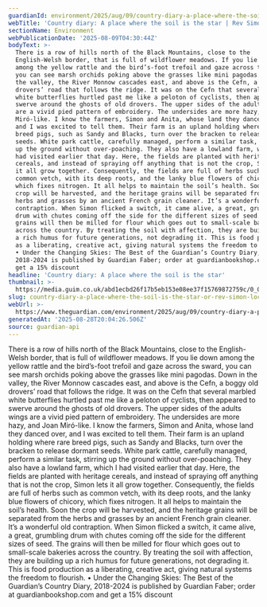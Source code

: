 ```yaml
---
guardianId: environment/2025/aug/09/country-diary-a-place-where-the-soil-is-the-star
webTitle: 'Country diary: A place where the soil is the star | Rev Simon Lockett'
sectionName: Environment
webPublicationDate: '2025-08-09T04:30:44Z'
bodyText: >-
  There is a row of hills north of the Black Mountains, close to the
  English-Welsh border, that is full of wildflower meadows. If you lie down
  among the yellow rattle and the bird’s-foot trefoil and gaze across the sward,
  you can see marsh orchids poking above the grasses like mini pagodas. Down in
  the valley, the River Monnow cascades east, and above is the Cefn, a boggy old
  drovers’ road that follows the ridge. It was on the Cefn that several marbled
  white butterflies hurtled past me like a peloton of cyclists, then appeared to
  swerve around the ghosts of old drovers. The upper sides of the adults wings
  are a vivid pied pattern of embroidery. The undersides are more hazy, and Joan
  Miró-like. I know the farmers, Simon and Anita, whose land they danced over,
  and I was excited to tell them. Their farm is an upland holding where rare
  breed pigs, such as Sandy and Blacks, turn over the bracken to release dormant
  seeds. White park cattle, carefully managed, perform a similar task, stirring
  up the ground without over-poaching. They also have a lowland farm, which I
  had visited earlier that day. Here, the fields are planted with heritage
  cereals, and instead of spraying off anything that is not the crop, Simon lets
  it all grow together. Consequently, the fields are full of herbs such as
  common vetch, with its deep roots, and the lanky blue flowers of chicory,
  which fixes nitrogen. It all helps to maintain the soil’s health. Soon the
  crop will be harvested, and the heritage grains will be separated from the
  herbs and grasses by an ancient French grain cleaner. It’s a wonderful old
  contraption. When Simon flicked a switch, it came alive, a great, grumbling
  drum with chutes coming off the side for the different sizes of seed. The
  grains will then be milled for flour which goes out to small-scale bakeries
  across the country. By treating the soil with affection, they are building up
  a rich humus for future generations, not degrading it. This is food production
  as a liberating, creative act, giving natural systems the freedom to flourish.
  • Under the Changing Skies: The Best of the Guardian’s Country Diary,
  2018-2024 is published by Guardian Faber; order at guardianbookshop.com and
  get a 15% discount
headline: 'Country diary: A place where the soil is the star'
thumbnail: >-
  https://media.guim.co.uk/abd1ecbd26f17b5eb153e08ee37f15769872759c/0_0_3024_2419/500.jpg
slug: country-diary-a-place-where-the-soil-is-the-star-or-rev-simon-lockett
webUrl: >-
  https://www.theguardian.com/environment/2025/aug/09/country-diary-a-place-where-the-soil-is-the-star
generatedAt: '2025-08-28T20:04:26.506Z'
source: guardian-api
---
```

There is a row of hills north of the Black Mountains, close to the English-Welsh border, that is full of wildflower meadows. If you lie down among the yellow rattle and the bird’s-foot trefoil and gaze across the sward, you can see marsh orchids poking above the grasses like mini pagodas. Down in the valley, the River Monnow cascades east, and above is the Cefn, a boggy old drovers’ road that follows the ridge. It was on the Cefn that several marbled white butterflies hurtled past me like a peloton of cyclists, then appeared to swerve around the ghosts of old drovers. The upper sides of the adults wings are a vivid pied pattern of embroidery. The undersides are more hazy, and Joan Miró-like. I know the farmers, Simon and Anita, whose land they danced over, and I was excited to tell them. Their farm is an upland holding where rare breed pigs, such as Sandy and Blacks, turn over the bracken to release dormant seeds. White park cattle, carefully managed, perform a similar task, stirring up the ground without over-poaching. They also have a lowland farm, which I had visited earlier that day. Here, the fields are planted with heritage cereals, and instead of spraying off anything that is not the crop, Simon lets it all grow together. Consequently, the fields are full of herbs such as common vetch, with its deep roots, and the lanky blue flowers of chicory, which fixes nitrogen. It all helps to maintain the soil’s health. Soon the crop will be harvested, and the heritage grains will be separated from the herbs and grasses by an ancient French grain cleaner. It’s a wonderful old contraption. When Simon flicked a switch, it came alive, a great, grumbling drum with chutes coming off the side for the different sizes of seed. The grains will then be milled for flour which goes out to small-scale bakeries across the country. By treating the soil with affection, they are building up a rich humus for future generations, not degrading it. This is food production as a liberating, creative act, giving natural systems the freedom to flourish. • Under the Changing Skies: The Best of the Guardian’s Country Diary, 2018-2024 is published by Guardian Faber; order at guardianbookshop.com and get a 15% discount
